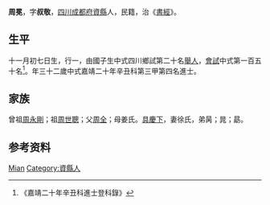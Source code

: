 {{Otheruses|other=名为周冕的其他人物|周冕}}
{{明清人物信息框
| 姓名 = 周冕
| 原名 =
| 圖片名稱= 
| 圖片大小 =
| 圖片說明 = 
| 最高職務 =
| 國家 = 大明 
| 爵位 =
| 籍貫 = [[四川|四川]][[成都府|成都府]][[資縣|資縣]]
| 族裔 = 
| 字號 = 
| 諡號 =
| 出生日期 = 十一月初七日
| 出生地點 = 
| 逝世日期 = 卒年不詳 
| 逝世地點 =
| 墓葬 =
| 配偶 = 徐氏
| 親屬 = 曾祖[[周永剛|周永剛]]，祖[[周世聰|周世聰]]，父[[周全|周全]]，母姜氏
| 出身 =
* 嘉靖二十年辛丑科同進士出身
| 經歷 =
| 著作 = 
}}
'''周冕'''{{BD|1510年||？年||}}，字'''叔敬'''，[[四川|四川]][[成都府|成都府]][[資縣|資縣]]人，民籍，治《[[書經|書經]]》。

== 生平 ==
十一月初七日生，行一，由國子生中式四川鄉試第二十名[[舉人|舉人]]，[[會試|會試]]中式第一百五十名<ref>《嘉靖二十年辛丑科進士登科錄》</ref>。年三十二歲中式嘉靖二十年辛丑科第三甲第四名進士。

== 家族 ==
曾祖[[周永剛|周永剛]]；祖[[周世聰|周世聰]]；父[[周全|周全]]；母姜氏。[[具慶下|具慶下]]，妻徐氏，弟昺；晁；勗。

== 参考资料 ==
{{reflist}}

{{嘉靖二十年辛丑科殿试金榜}}

{{Authority control}}

{{DEFAULTSORT:Zhou周}}
[[Category:周姓|Mian]]
[[Category:資縣人|Category:資縣人]]


{{明朝人物小作品}}